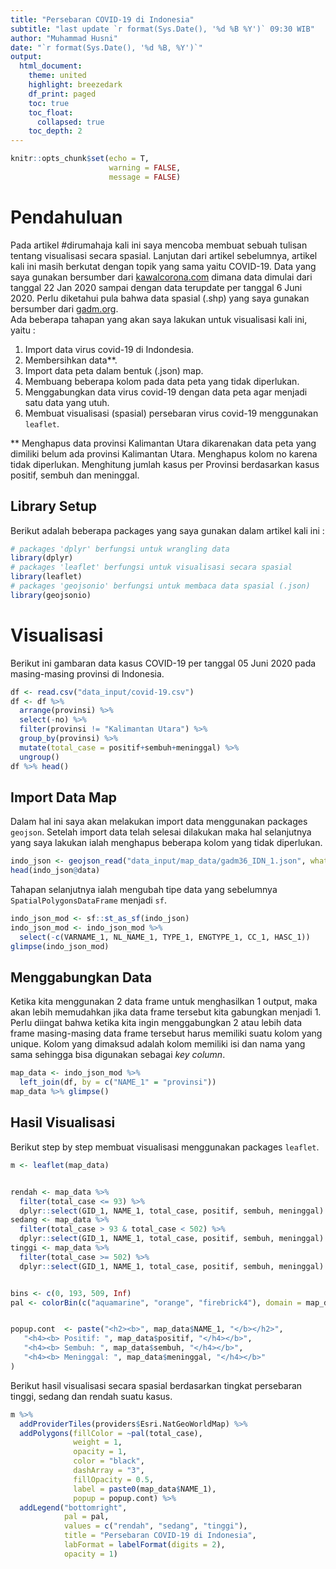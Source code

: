 ---
title: "Persebaran COVID-19 di Indonesia"
subtitle: "last update `r format(Sys.Date(), '%d %B %Y')` 09:30 WIB"
author: "Muhammad Husni"
date: "`r format(Sys.Date(), '%d %B, %Y')`"
output: 
  html_document:
    theme: united
    highlight: breezedark
    df_print: paged
    toc: true
    toc_float:
      collapsed: true
    toc_depth: 2
---

```{r setup, include=FALSE}
knitr::opts_chunk$set(echo = T,
                      warning = FALSE,
                      message = FALSE)
```

# Pendahuluan {.tabset}

Pada artikel #dirumahaja kali ini saya mencoba membuat sebuah tulisan tentang visualisasi secara spasial. Lanjutan dari artikel sebelumnya, artikel kali ini masih berkutat dengan topik yang sama yaitu COVID-19. Data yang saya gunakan bersumber dari [kawalcorona.com](kawalcorona.com) dimana data dimulai dari tanggal 22 Jan 2020 sampai dengan data terupdate per tanggal 6 Juni 2020. Perlu diketahui pula bahwa data spasial (.shp) yang saya gunakan bersumber dari [gadm.org](gadm.org).  
Ada beberapa tahapan yang akan saya lakukan untuk visualisasi kali ini, yaitu : 

1. Import data virus covid-19 di Indondesia. 
2. Membersihkan data**.
3. Import data peta dalam bentuk (.json) map.
4. Membuang beberapa kolom pada data peta yang tidak diperlukan.
5. Menggabungkan data virus covid-19 dengan data peta agar menjadi satu data yang utuh.
6. Membuat visualisasi (spasial) persebaran virus covid-19 menggunakan `leaflet`.

** Menghapus data provinsi Kalimantan Utara dikarenakan data peta yang dimiliki belum ada provinsi Kalimantan Utara.
   Menghapus kolom no karena tidak diperlukan.
   Menghitung jumlah kasus per Provinsi berdasarkan kasus positif, sembuh dan meninggal.

## Library Setup

Berikut adalah beberapa packages yang saya gunakan dalam artikel kali ini : 
```{r}
# packages 'dplyr' berfungsi untuk wrangling data
library(dplyr) 
# packages 'leaflet' berfungsi untuk visualisasi secara spasial
library(leaflet)
# packages 'geojsonio' berfungsi untuk membaca data spasial (.json) 
library(geojsonio)
```

# Visualisasi

Berikut ini gambaran data kasus COVID-19 per tanggal 05 Juni 2020 pada masing-masing provinsi di Indonesia.
```{r}
df <- read.csv("data_input/covid-19.csv")
df <- df %>%
  arrange(provinsi) %>% 
  select(-no) %>% 
  filter(provinsi != "Kalimantan Utara") %>% 
  group_by(provinsi) %>% 
  mutate(total_case = positif+sembuh+meninggal) %>% 
  ungroup()
df %>% head()
```

## Import Data Map

Dalam hal ini saya akan melakukan import data menggunakan packages `geojson`. Setelah import data telah selesai dilakukan maka hal selanjutnya yang saya lakukan ialah menghapus beberapa kolom yang tidak diperlukan.

```{r}
indo_json <- geojson_read("data_input/map_data/gadm36_IDN_1.json", what = "sp")
head(indo_json@data)

```

Tahapan selanjutnya ialah mengubah tipe data yang sebelumnya `SpatialPolygonsDataFrame` menjadi `sf`.

```{r}
indo_json_mod <- sf::st_as_sf(indo_json)
indo_json_mod <- indo_json_mod %>% 
  select(-c(VARNAME_1, NL_NAME_1, TYPE_1, ENGTYPE_1, CC_1, HASC_1))
glimpse(indo_json_mod)
```

## Menggabungkan Data

Ketika kita menggunakan 2 data frame untuk menghasilkan 1 output, maka akan lebih memudahkan jika data frame tersebut kita gabungkan menjadi 1. Perlu diingat bahwa ketika kita ingin menggabungkan 2 atau lebih data frame masing-masing data frame tersebut harus memiliki suatu kolom yang unique. Kolom yang dimaksud adalah kolom memiliki isi dan nama yang sama sehingga bisa digunakan sebagai *key column*.
```{r}
map_data <- indo_json_mod %>% 
  left_join(df, by = c("NAME_1" = "provinsi"))
map_data %>% glimpse()
```
## Hasil Visualisasi

Berikut step by step membuat visualisasi menggunakan packages `leaflet`.

```{r}
m <- leaflet(map_data)


rendah <- map_data %>% 
  filter(total_case <= 93) %>% 
  dplyr::select(GID_1, NAME_1, total_case, positif, sembuh, meninggal)
sedang <- map_data %>% 
  filter(total_case > 93 & total_case < 502) %>% 
  dplyr::select(GID_1, NAME_1, total_case, positif, sembuh, meninggal)
tinggi <- map_data %>% 
  filter(total_case >= 502) %>% 
  dplyr::select(GID_1, NAME_1, total_case, positif, sembuh, meninggal)


bins <- c(0, 193, 509, Inf)
pal <- colorBin(c("aquamarine", "orange", "firebrick4"), domain = map_data$total_case, bins = bins)


popup.cont  <- paste("<h2><b>", map_data$NAME_1, "</b></h2>",
   "<h4><b> Positif: ", map_data$positif, "</h4></b>",
   "<h4><b> Sembuh: ", map_data$sembuh, "</h4></b>",
   "<h4><b> Meninggal: ", map_data$meninggal, "</h4></b>"
)
```

Berikut hasil visualisasi secara spasial berdasarkan tingkat persebaran tinggi, sedang dan rendah suatu kasus.

```{r}
m %>% 
  addProviderTiles(providers$Esri.NatGeoWorldMap) %>% 
  addPolygons(fillColor = ~pal(total_case),
              weight = 1, 
              opacity = 1, 
              color = "black", 
              dashArray = "3", 
              fillOpacity = 0.5,
              label = paste0(map_data$NAME_1),
              popup = popup.cont) %>%
  addLegend("bottomright", 
            pal = pal,
            values = c("rendah", "sedang", "tinggi"),
            title = "Persebaran COVID-19 di Indonesia",
            labFormat = labelFormat(digits = 2),
            opacity = 1)
```
 